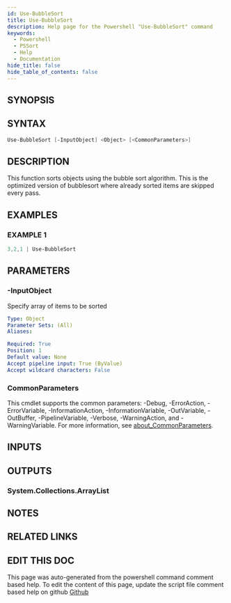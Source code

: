 ```yaml
---
id: Use-BubbleSort
title: Use-BubbleSort
description: Help page for the Powershell "Use-BubbleSort" command
keywords:
  - Powershell
  - PSSort
  - Help
  - Documentation
hide_title: false
hide_table_of_contents: false
---
```


## SYNOPSIS

## SYNTAX

```powershell
Use-BubbleSort [-InputObject] <Object> [<CommonParameters>]
```

## DESCRIPTION

This function sorts objects using the bubble sort algorithm.
This is the optimized version of
bubblesort where already sorted items are skipped every pass.

## EXAMPLES

### EXAMPLE 1

```powershell
3,2,1 | Use-BubbleSort
```

## PARAMETERS

### -InputObject

Specify array of items to be sorted

```yaml
Type: Object
Parameter Sets: (All)
Aliases:

Required: True
Position: 1
Default value: None
Accept pipeline input: True (ByValue)
Accept wildcard characters: False
```

### CommonParameters

This cmdlet supports the common parameters: -Debug, -ErrorAction, -ErrorVariable, -InformationAction, -InformationVariable, -OutVariable, -OutBuffer, -PipelineVariable, -Verbose, -WarningAction, and -WarningVariable. For more information, see [about_CommonParameters](http://go.microsoft.com/fwlink/?LinkID=113216).

## INPUTS

## OUTPUTS

### System.Collections.ArrayList

## NOTES

## RELATED LINKS

## EDIT THIS DOC 

This page was auto-generated from the powershell command comment based help. To edit the content of this page, update the script file comment based help on github [Github](https://github.com/hanpq/)
